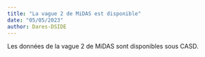 ```yaml
---
title: "La vague 2 de MiDAS est disponible"
date: "05/05/2023"
author: Dares-DSIDE
---
```


Les données de la vague 2 de MiDAS sont disponibles sous CASD.
